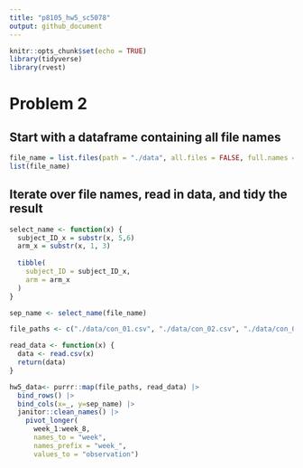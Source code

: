 ```yaml
---
title: "p8105_hw5_sc5078"
output: github_document
---
```


```r
knitr::opts_chunk$set(echo = TRUE)
library(tidyverse)
library(rvest)
```

# Problem 2
## Start with a dataframe containing all file names
```r
file_name = list.files(path = "./data", all.files = FALSE, full.names = FALSE)
list(file_name)
```

## Iterate over file names, read in data, and tidy the result
```r
select_name <- function(x) {
  subject_ID_x = substr(x, 5,6)
  arm_x = substr(x, 1, 3)
  
  tibble(
    subject_ID = subject_ID_x, 
    arm = arm_x
  )
}

sep_name <- select_name(file_name)

file_paths <- c("./data/con_01.csv", "./data/con_02.csv", "./data/con_03.csv", "./data/con_04.csv", "./data/con_05.csv", "./data/con_06.csv", "./data/con_07.csv", "./data/con_08.csv", "./data/con_09.csv", "./data/con_10.csv", "./data/exp_01.csv", "./data/exp_02.csv", "./data/exp_03.csv", "./data/exp_04.csv", "./data/exp_05.csv", "./data/exp_06.csv", "./data/exp_07.csv", "./data/exp_08.csv", "./data/exp_09.csv", "./data/exp_10.csv")

read_data <- function(x) {
  data <- read.csv(x)  
  return(data)
}

hw5_data<- purrr::map(file_paths, read_data) |>
  bind_rows() |>
  bind_cols(x=_, y=sep_name) |>
  janitor::clean_names() |>
    pivot_longer(
      week_1:week_8,
      names_to = "week",
      names_prefix = "week_",
      values_to = "observation")
  



```


